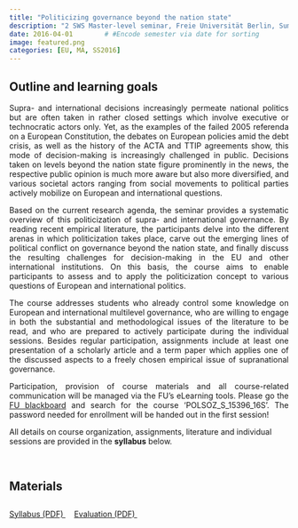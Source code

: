 ```yaml
---
title: "Politicizing governance beyond the nation state"
description: "2 SWS Master-level seminar, Freie Universität Berlin, Summer 2016"
date: 2016-04-01        # #Encode semester via date for sorting
image: featured.png
categories: [EU, MA, SS2016]
---
```




## Outline and learning goals

::: {style="text-align: justify;"}

Supra- and international decisions increasingly permeate national politics but are often taken in rather closed settings which involve executive or technocratic actors only. Yet, as the examples of the failed 2005 referenda on a European Constitution, the debates on European policies amid the debt crisis, as well as the history of the ACTA and TTIP agreements show, this mode of decision-making is increasingly challenged in public. Decisions taken on levels beyond the nation state figure prominently in the news, the respective public opinion is much more aware but also more diversified, and various societal actors ranging from social movements to political parties actively mobilize on European and international questions.<br> 
     
Based on the current research agenda, the seminar provides a systematic overview of this politicization of supra- and international governance. By reading recent empirical literature, the participants delve into the different arenas in which politicization takes place, carve out the emerging lines of political conflict on governance beyond the nation state, and finally discuss the resulting challenges for decision-making in the EU and other international institutions. On this basis, the course aims to enable participants to assess and to apply the politicization concept to various questions of European and international politics.<br> 
     
The course addresses students who already control some knowledge on European and international multilevel governance, who are willing to engage in both the substantial and methodological issues of the literature to be read, and who are prepared to actively participate during the individual sessions. Besides regular participation, assignments include at least one presentation of a scholarly article and a term paper which applies one of the discussed aspects to a freely chosen empirical issue of supranational governance.<br> 
    
 
Participation, provision of course materials and all course-related communication will be managed via the FU’s eLearning tools. Please go the [FU blackboard](lms.fu-berlin.de) and search for the course ‘POLSOZ_S_15396_16S’. The password needed for enrollment will be handed out in the first session!
<br> 
    
:::

::: callout-note
All details on course organization, assignments, literature and individual sessions are provided in the <strong>syllabus</strong> below.
:::

<br>



## Materials

::: {style="line-height: 2.8;"}
<a class="btn btn-primary" href="./syllabus.pdf" download>
  <i class="fa-solid fa-scroll"></i> Syllabus (PDF)
</a>&nbsp;&nbsp;&nbsp;
<!-- <a class="btn btn-primary" href="https://youtube.com/playlist?list=PL6rqiIXWuNAetGhWOV1pSA2AyZfPn47Gz&feature=shared"> -->
<!--   <i class="fa-brands fa-youtube"></i> Lecture videos -->
<!-- </a>&nbsp;&nbsp;&nbsp; -->
<a class="btn btn-primary" href="./evaluation.pdf" download>
  <i class="fa-solid fa-magnifying-glass"></i> Evaluation (PDF)
</a>&nbsp;&nbsp;&nbsp;
:::



